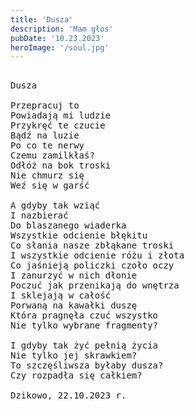 ```yaml
---
title: 'Dusza'
description: 'Mam głos'
pubDate: '10.23.2023'
heroImage: '/soul.jpg'
---
```

<pre>

Dusza

Przepracuj to 
Powiadają mi ludzie
Przykręć te czucie
Bądź na luzie
Po co te nerwy
Czemu zamilkłaś?
Odłóż na bok troski
Nie chmurz się
Weź się w garść

A gdyby tak wziąć
I nazbierać
Do blaszanego wiaderka
Wszystkie odcienie błękitu
Co słania nasze zbłąkane troski
I wszystkie odcienie różu i złota
Co jaśnieją policzki czoło oczy
I zanurzyć w nich dłonie
Poczuć jak przenikają do wnętrza
I sklejają w całość
Porwaną na kawałki duszę
Która pragnęła czuć wszystko
Nie tylko wybrane fragmenty?

I gdyby tak żyć pełnią życia
Nie tylko jej skrawkiem?
To szczęśliwsza byłaby dusza?
Czy rozpadła się całkiem?

Dzikowo, 22.10.2023 r.

</pre>
